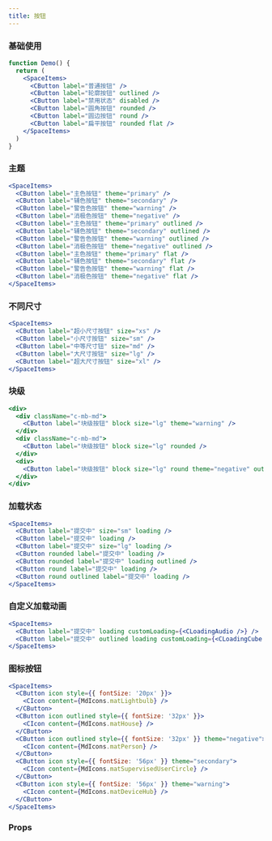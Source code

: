 ```yaml
---
title: 按钮
---
```


### 基础使用

```jsx live
function Demo() {
  return (
    <SpaceItems>
      <CButton label="普通按钮" />
      <CButton label="轮廓按钮" outlined />
      <CButton label="禁用状态" disabled />
      <CButton label="圆角按钮" rounded />
      <CButton label="圆边按钮" round />
      <CButton label="扁平按钮" rounded flat />
    </SpaceItems>
  )
}
```

### 主题

```jsx live
<SpaceItems>
  <CButton label="主色按钮" theme="primary" />
  <CButton label="辅色按钮" theme="secondary" />
  <CButton label="警告色按钮" theme="warning" />
  <CButton label="消极色按钮" theme="negative" />
  <CButton label="主色按钮" theme="primary" outlined />
  <CButton label="辅色按钮" theme="secondary" outlined />
  <CButton label="警告色按钮" theme="warning" outlined />
  <CButton label="消极色按钮" theme="negative" outlined />
  <CButton label="主色按钮" theme="primary" flat />
  <CButton label="辅色按钮" theme="secondary" flat />
  <CButton label="警告色按钮" theme="warning" flat />
  <CButton label="消极色按钮" theme="negative" flat />
</SpaceItems>
```

### 不同尺寸

```jsx live
<SpaceItems>
  <CButton label="超小尺寸按钮" size="xs" />
  <CButton label="小尺寸按钮" size="sm" />
  <CButton label="中等尺寸钮" size="md" />
  <CButton label="大尺寸按钮" size="lg" />
  <CButton label="超大尺寸按钮" size="xl" />
</SpaceItems>
```

### 块级

```jsx live
<div>
  <div className="c-mb-md">
    <CButton label="块级按钮" block size="lg" theme="warning" />
  </div>
  <div className="c-mb-md">
    <CButton label="块级按钮" block size="lg" rounded />
  </div>
  <div>
    <CButton label="块级按钮" block size="lg" round theme="negative" outlined />
  </div>
</div>
```

### 加载状态

```jsx live
<SpaceItems>
  <CButton label="提交中" size="sm" loading />
  <CButton label="提交中" loading />
  <CButton label="提交中" size="lg" loading />
  <CButton rounded label="提交中" loading />
  <CButton rounded label="提交中" loading outlined />
  <CButton round label="提交中" loading />
  <CButton round outlined label="提交中" loading />
</SpaceItems>
```

### 自定义加载动画

```jsx live
<SpaceItems>
  <CButton label="提交中" loading customLoading={<CLoadingAudio />} />
  <CButton label="提交中" outlined loading customLoading={<CLoadingCube />} />
</SpaceItems>
```

### 图标按钮

```jsx live
<SpaceItems>
  <CButton icon style={{ fontSize: '20px' }}>
    <CIcon content={MdIcons.matLightbulb} />
  </CButton>
  <CButton icon outlined style={{ fontSize: '32px' }}>
    <CIcon content={MdIcons.matHouse} />
  </CButton>
  <CButton icon outlined style={{ fontSize: '32px' }} theme="negative">
    <CIcon content={MdIcons.matPerson} />
  </CButton>
  <CButton icon style={{ fontSize: '56px' }} theme="secondary">
    <CIcon content={MdIcons.matSupervisedUserCircle} />
  </CButton>
  <CButton icon style={{ fontSize: '56px' }} theme="warning">
    <CIcon content={MdIcons.matDeviceHub} />
  </CButton>
</SpaceItems>
```

### Props

<PropTable name="CButton" typeWidth="320px" />
